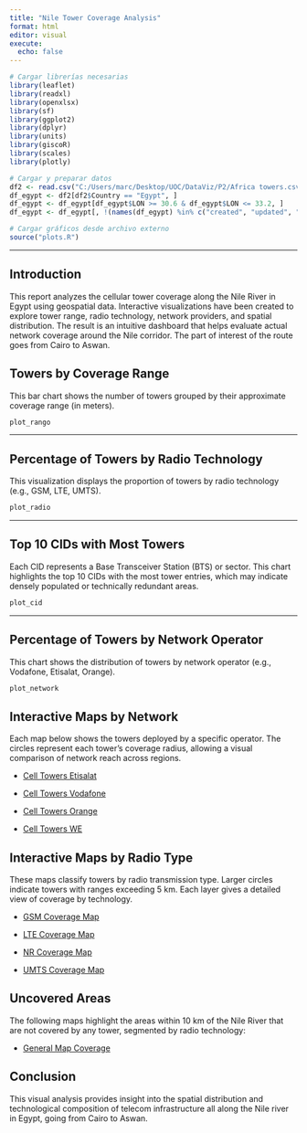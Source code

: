 ```yaml
---
title: "Nile Tower Coverage Analysis"
format: html
editor: visual
execute:
  echo: false
---
```


```r
# Cargar librerías necesarias
library(leaflet)
library(readxl)
library(openxlsx)
library(sf)
library(ggplot2)
library(dplyr)
library(units)
library(giscoR)
library(scales)
library(plotly)

# Cargar y preparar datos
df2 <- read.csv("C:/Users/marc/Desktop/UOC/DataViz/P2/Africa towers.csv")
df_egypt <- df2[df2$Country == "Egypt", ]
df_egypt <- df_egypt[df_egypt$LON >= 30.6 & df_egypt$LON <= 33.2, ]
df_egypt <- df_egypt[, !(names(df_egypt) %in% c("created", "updated", "averageSignal", "Continent"))]

# Cargar gráficos desde archivo externo
source("plots.R")
```

------------------------------------------------------------------------

## Introduction

This report analyzes the cellular tower coverage along the Nile River in Egypt using geospatial data. Interactive visualizations have been created to explore tower range, radio technology, network providers, and spatial distribution. The result is an intuitive dashboard that helps evaluate actual network coverage around the Nile corridor. The part of interest of the route goes from Cairo to Aswan.

## Towers by Coverage Range

This bar chart shows the number of towers grouped by their approximate coverage range (in meters).

```r
plot_rango
```

------------------------------------------------------------------------

## Percentage of Towers by Radio Technology

This visualization displays the proportion of towers by radio technology (e.g., GSM, LTE, UMTS).

```r
plot_radio
```

------------------------------------------------------------------------

## Top 10 CIDs with Most Towers

Each CID represents a Base Transceiver Station (BTS) or sector. This chart highlights the top 10 CIDs with the most tower entries, which may indicate densely populated or technically redundant areas.

```r
plot_cid
```

------------------------------------------------------------------------

## Percentage of Towers by Network Operator

This chart shows the distribution of towers by network operator (e.g., Vodafone, Etisalat, Orange).

```r
plot_network
```

## Interactive Maps by Network

Each map below shows the towers deployed by a specific operator. The circles represent each tower's coverage radius, allowing a visual comparison of network reach across regions.

-   [Cell Towers Etisalat](tower_map_Etisalat.html)

-   [Cell Towers Vodafone](tower_map_Vodafone.html)

-   [Cell Towers Orange](tower_map_Orange.html)

-   [Cell Towers WE](tower_map_WE.html)

## Interactive Maps by Radio Type

These maps classify towers by radio transmission type. Larger circles indicate towers with ranges exceeding 5 km. Each layer gives a detailed view of coverage by technology.

-   [GSM Coverage Map](map_radio_GSM.html)

-   [LTE Coverage Map](map_radio_LTE.html)

-   [NR Coverage Map](map_radio_NR.html)

-   [UMTS Coverage Map](map_radio_UMTS.html)

## Uncovered Areas

The following maps highlight the areas within 10 km of the Nile River that are not covered by any tower, segmented by radio technology:

-   [General Map Coverage](map_coverage.html)

## Conclusion

This visual analysis provides insight into the spatial distribution and technological composition of telecom infrastructure all along the Nile river in Egypt, going from Cairo to Aswan.
